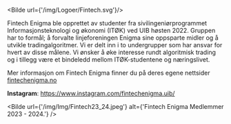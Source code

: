 
<Bilde url={'/img/Logoer/Fintech.svg'}/>


<Cookie />

Fintech Enigma ble opprettet av studenter fra sivilingeniørprogrammet Informasjonsteknologi og økonomi (ITØK) ved UIB høsten 2022. 
Gruppen har to formål; å forvalte linjeforeningen Enigma sine oppsparte midler og å utvikle tradingalgoritmer. Vi er delt inn i to undergrupper som har ansvar for hvert av disse målene. 
Vi ønsker å øke interesse rundt algoritmisk trading og i tillegg være et bindeledd mellom ITØK-studentene og næringslivet.

Mer informasjon om Fintech Enigma finner du på deres egene nettsider <a href='https://fintechenigmaweb.onrender.com/'>fintechenigma.no</a>

**Instagram**: <a href='https://www.instagram.com/fintechenigma.uib/'>https://www.instagram.com/fintechenigma.uib/</a>

<Bilde url={'/img/Img/Fintech23_24.jpeg'} alt={'Fintech Enigma Medlemmer 2023 - 2024.'} />
